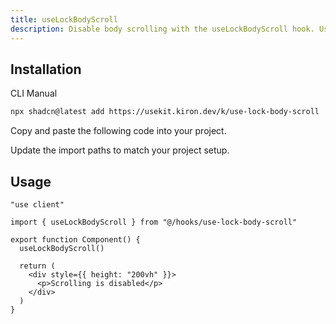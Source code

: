 ```yaml
---
title: useLockBodyScroll
description: Disable body scrolling with the useLockBodyScroll hook. Useful for modals and other components that require a fixed body.
---
```


## Installation

<Tabs defaultValue="cli">

<TabsList>
  <TabsTrigger value="cli">CLI</TabsTrigger>
  <TabsTrigger value="manual">Manual</TabsTrigger>
</TabsList>

<TabsContent value="cli">

```bash
npx shadcn@latest add https://usekit.kiron.dev/k/use-lock-body-scroll
```

</TabsContent>

<TabsContent value="manual">

<Steps>

<Step>Copy and paste the following code into your project.</Step>

<ComponentSource name="use-lock-body-scroll" />

<Step>Update the import paths to match your project setup.</Step>

</Steps>

</TabsContent>

</Tabs>

## Usage

```tsx {3, 6}
"use client"

import { useLockBodyScroll } from "@/hooks/use-lock-body-scroll"

export function Component() {
  useLockBodyScroll()

  return (
    <div style={{ height: "200vh" }}>
      <p>Scrolling is disabled</p>
    </div>
  )
}
```
